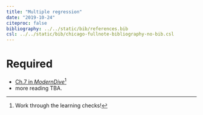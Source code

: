 ```yaml
---
title: "Multiple regression"
date: "2019-10-24"
citeproc: false
bibliography: ../../static/bib/references.bib
csl: ../../static/bib/chicago-fullnote-bibliography-no-bib.csl
---
```


# Required

- <i class="fas fa-book"></i> [Ch.7 in *ModernDive*](https://moderndive.com/7-multiple-regression.html)^[Work through the learning checks!]
- more reading TBA.

